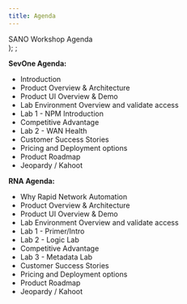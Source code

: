 ```yaml
---
title: Agenda
---
```

  <span>
    SANO Workshop Agenda <br />
  </span>
);
;

**SevOne Agenda:** 
* Introduction
* Product Overview & Architecture
* Product UI Overview & Demo 
* Lab Environment Overview and validate access
* Lab 1 - NPM Introduction
* Competitive Advantage
* Lab 2 - WAN Health 
* Customer Success Stories 
* Pricing and Deployment options
* Product Roadmap 
* Jeopardy / Kahoot


**RNA Agenda:** 
* Why Rapid Network Automation
* Product Overview & Architecture
* Product UI Overview & Demo 
* Lab Environment Overview and validate access
* Lab 1 - Primer/Intro
* Lab 2 - Logic Lab
* Competitive Advantage
* Lab 3 - Metadata Lab
* Customer Success Stories 
* Pricing and Deployment options
* Product Roadmap 
* Jeopardy / Kahoot







